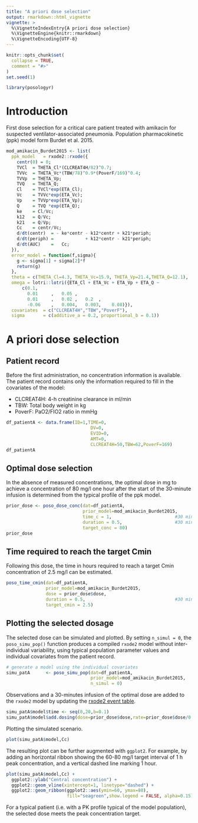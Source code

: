 ```yaml
---
title: "A priori dose selection"
output: rmarkdown::html_vignette
vignette: >
  %\VignetteIndexEntry{A priori dose selection}
  %\VignetteEngine{knitr::rmarkdown}
  %\VignetteEncoding{UTF-8}
---
```


```r
knitr::opts_chunk$set(
  collapse = TRUE,
  comment = "#>"
)
set.seed(1)
```

```r
library(posologyr)
```

# Introduction
First dose selection for a critical care patient treated with amikacin for suspected ventilator-associated pneumonia. Population pharmacokinetic (ppk) model form Burdet et al. 2015.

```r
mod_amikacin_Burdet2015 <- list(
  ppk_model   = rxode2::rxode({
    centr(0) = 0;
    TVCl  = THETA_Cl*(CLCREAT4H/82)^0.7;
    TVVc  = THETA_Vc*(TBW/78)^0.9*(PoverF/169)^0.4;
    TVVp  = THETA_Vp;
    TVQ   = THETA_Q;
    Cl    = TVCl*exp(ETA_Cl);
    Vc    = TVVc*exp(ETA_Vc);
    Vp    = TVVp*exp(ETA_Vp);
    Q     = TVQ *exp(ETA_Q);
    ke    = Cl/Vc;
    k12   = Q/Vc;
    k21   = Q/Vp;
    Cc    = centr/Vc;
    d/dt(centr)  = - ke*centr - k12*centr + k21*periph;
    d/dt(periph) =            + k12*centr - k21*periph;
    d/dt(AUC)    =   Cc;
  }),
  error_model = function(f,sigma){
    g <- sigma[1] + sigma[2]*f
    return(g)
  },
  theta = c(THETA_Cl=4.3, THETA_Vc=15.9, THETA_Vp=21.4,THETA_Q=12.1),
  omega = lotri::lotri({ETA_Cl + ETA_Vc + ETA_Vp + ETA_Q ~
      c(0.1,
        0.01     ,   0.05 ,
        0.01     ,   0.02 ,   0.2  ,
        -0.06    ,   0.004,   0.003,    0.08)}),
  covariates  = c("CLCREAT4H","TBW","PoverF"),
  sigma       = c(additive_a = 0.2, proportional_b = 0.1))
```

# A priori dose selection

## Patient record

Before the first administration, no concentration information is available. The patient record contains only the information required to fill in the covariates of the model: 

* CLCREAT4H: 4-h creatinine clearance in ml/min
* TBW: Total body weight in kg
* PoverF: PaO2/FIO2 ratio in mmHg

```r
df_patientA <- data.frame(ID=1,TIME=0,
                                DV=0,
                                EVID=0,
                                AMT=0,
                                CLCREAT4H=50,TBW=62,PoverF=169)
df_patientA
```

## Optimal dose selection

In the absence of measured concentrations, the optimal dose in mg to achieve a concentration of 80 mg/l one hour after the start of the 30-minute infusion is 
determined from the typical profile of the ppk model.

```r
prior_dose <- poso_dose_conc(dat=df_patientA,
                             prior_model=mod_amikacin_Burdet2015,
                             time_c = 1,                        #30 min after a  
                             duration = 0.5,                    #30 min infusion
                             target_conc = 80)
prior_dose
```

## Time required to reach the target Cmin

Following this dose, the time in hours required to reach a target Cmin concentration of 2.5 mg/l can be estimated.

```r
poso_time_cmin(dat=df_patientA,
               prior_model=mod_amikacin_Burdet2015,
               dose = prior_dose$dose,
               duration = 0.5,                                  #30 min infusion
               target_cmin = 2.5)
```

## Plotting the selected dosage

The selected dose can be simulated and plotted. By setting `n_simul = 0`, the `poso_simu_pop()` function produces a compiled `rxode2` model without inter-individual variability, using typical population parameter values and individual covariates from the patient record.

```r
# generate a model using the individual covariates 
simu_patA      <- poso_simu_pop(dat=df_patientA,
                                prior_model=mod_amikacin_Burdet2015,
                                n_simul = 0)
```

Observations and a 30-minutes infusion of the optimal dose are added to the `rxode2` model by updating the [rxode2 event table](https://nlmixr2.github.io/rxode2/articles/rxode2-event-table.html).

```r
simu_patA$model$time <- seq(0,20,b=0.1)
simu_patA$model$add.dosing(dose=prior_dose$dose,rate=prior_dose$dose/0.5)
```

Plotting the simulated scenario.

```r
plot(simu_patA$model,Cc)
```

The resulting plot can be further augmented with `ggplot2`. For example, by adding an horizontal ribbon showing the 60-80 mg/l target interval of 1 h peak concentration, and a vertical dashed line marking 1 hour.

```r
plot(simu_patA$model,Cc) + 
  ggplot2::ylab("Central concentration") +
  ggplot2::geom_vline(xintercept=1, linetype="dashed") +
  ggplot2::geom_ribbon(ggplot2::aes(ymin=60, ymax=80),
                       fill="seagreen",show.legend = FALSE, alpha=0.15)
```

For a typical patient (i.e. with a PK profile typical of the model population), the selected dose meets the peak concentration target.

